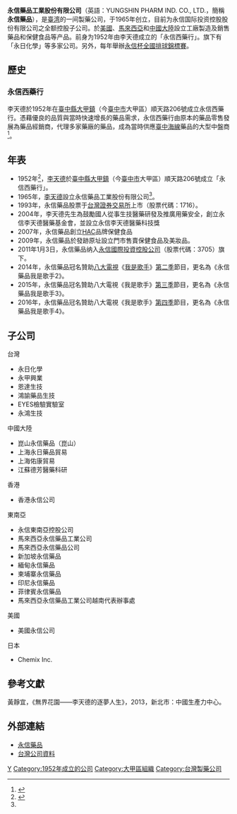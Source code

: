 {{onesource|time=2018-10-04T11:54:55+00:00}}
{{primarysources|time=2018-10-04T11:54:55+00:00}}
{{Infobox company
| name = 永信藥品工業股份有限公司
| name_en = YUNGSHIN PHARM IND. CO., LTD.
| logo = YUNGSHIN PHARM logo.svg
| image = [[File:永信藥品.jpg|250px]]
| image_caption = 永信藥品總部
| type = [[股份有限公司|股份有限公司]]
| trading_name = 永信藥品
| traded_as = 1716<br/>（1989年4月1日公開發行）
| local_code_name = TW
| local_code = 56065601
| original_text = 
| fate = 
| predecessor = 
| successor = 
| foundation = {{Start date and age|df=yes|1965}}
| defunct = 
| location = {{ROC-TW}}<br>[[臺中市|臺中市]][[大甲區|大甲區]]中山路一段1191號
| locations = 
| area_served = [[台灣|台灣]]、[[中國|中國]]、[[香港|香港]]、[[東南亞|東南亞]]、[[馬來西亞|馬來西亞]]、[[新加坡|新加坡]]、[[緬甸|緬甸]]、[[柬埔寨|柬埔寨]]、[[印尼|印尼]]、[[菲律賓|菲律賓]]、[[越南|越南]]、[[美國|美國]]、[[日本|日本]]
| founder = 李天德
| key_people = [[董事長|董事長]]：李芳裕<br>總經理：李玲津
| industry = [[藥物製劑|藥物製造]]業
| products = 藥物
| services = 
| revenue = 
| operating_income = 
| net_income = 
| aum = 
| assets = [[新台幣|新台幣]]3,100,000,000元
| equity = 
| owner = 
| num_employees = 
| parent = 
| divisions = 
| subsid = 永日化學<br>永甲興業<br>恩達生技<br>鴻諭藥品生技<br>EYES檢驗實驗室<br>永鴻生技<br>崑山永信藥品（崑山）<br>上海永日藥品貿易<br>上海佑康貿易<br>江蘇德芳醫藥科研<br>香港永信公司<br>永信東南亞控股公司<br>馬來西亞永信藥品工業公司<br>馬來西亞永信藥品公司<br>新加坡永信藥品<br>緬甸永信藥品<br>柬埔寨永信藥品<br>印尼永信藥品<br>菲律賓永信藥品<br>馬來西亞永信藥品工業公司越南代表辦事處<br>美國永信公司<br>Chemix Inc.
| homepage = [http://www.ysp.com.tw/ www.ysp.com.tw]
| slogan = 提供最佳的藥品 增進人類的健康
| capital = [[新台幣|新台幣]]1,691,097,930元
| market_value = 
| P/E ratio = 
| earnings per share = 
| Net asset value = 
| accounting_period = 
| major_shareholder = 
| footnotes = 
}}
'''永信藥品工業股份有限公司'''（英語：YUNGSHIN PHARM IND. CO., LTD.，簡稱'''永信藥品'''），是[[臺湾|臺湾]]的一间製藥公司，于1965年创立，目前为永信国际投资控股股份有限公司之全额控股子公司。於[[美國|美國]]、[[馬來西亞|馬來西亞]]和[[中國大陸|中國大陸]]設立工廠製造及銷售藥品和保健食品等产品。前身为1952年由李天德成立的「永信西藥行」。旗下有「永日化學」等多家公司。另外，每年舉辦[[永信杯全國排球錦標賽|永信杯全國排球錦標賽]]。

== 歷史 ==
===永信西藥行===
李天德於1952年在[[臺中縣|臺中縣]][[大甲區|大甲鎮]]（今[[臺中市|臺中市]]大甲區）順天路206號成立永信西藥行。憑藉優良的品質與當時快速增長的藥品需求，永信西藥行由原本的藥品零售發展為藥品經銷商，代理多家藥廠的藥品，成為當時供應[[臺中|臺中]][[海線地區|海線]]藥品的大型中盤商<ref>{{cite book|author1=黃靜宜|title=無界花園——李天德的逐夢人生|date=2013|publisher=中國生產力中心|location=新北市|page=100-107|accessdate=2018-04-26}}</ref>。

== 年表 ==
*1952年<ref name="#1">{{cite web|title=公司沿革|url=http://www.ysp.com.tw/tw/about_editor/1|accessdate=2018-04-27|archive-date=2020-12-05|archive-url=https://web.archive.org/web/20201205224001/https://www.ysp.com.tw/tw/about_editor/1|dead-url=no}}</ref>，[[李天德|李天德]]於[[臺中縣|臺中縣]][[大甲區|大甲鎮]]（今[[臺中市|臺中市]]大甲區）順天路206號成立「永信西藥行」。
*1965年，[[李天德|李天德]]設立永信藥品工業股份有限公司<ref name="#1"/>。
*1993年，永信藥品股票于[[台灣證券交易所|台灣證券交易所]]上市（股票代碼：1716）。
*2004年，李天德先生為鼓勵國人從事生技醫藥研發及推廣用藥安全，創立永信李天德醫藥基金會，並設立永信李天德醫藥科技獎
*2007年，永信藥品創立[[HAC|HAC]]品牌保健食品
*2009年，永信藥品於發跡原址設立門市售賣保健食品及美妝品。
*2011年1月3日，永信藥品纳入[[永信國際投資控股公司|永信國際投資控股公司]]（股票代碼：3705）旗下。
*2014年，永信藥品冠名贊助[[八大電視|八大電視]]《[[我是歌手|我是歌手]]》[[我是歌手_(第二季)|第二季]]節目，更名為《永信藥品我是歌手2》。
*2015年，永信藥品冠名贊助八大電視《我是歌手》[[我是歌手_(第三季)|第三季]]節目，更名為《永信藥品我是歌手3》。
*2016年，永信藥品冠名贊助八大電視《我是歌手》[[我是歌手_(第四季)|第四季]]節目，更名為《永信藥品我是歌手4》。

== 子公司 ==
;台灣
*永日化學
*永甲興業
*恩達生技
*鴻諭藥品生技
*EYES檢驗實驗室
*永鴻生技
;中國大陸
*崑山永信藥品（崑山）
*上海永日藥品貿易
*上海佑康貿易
*江蘇德芳醫藥科研
;香港
*香港永信公司
;東南亞
*永信東南亞控股公司
*馬來西亞永信藥品工業公司
*馬來西亞永信藥品公司
*新加坡永信藥品
*緬甸永信藥品
*柬埔寨永信藥品
*印尼永信藥品
*菲律賓永信藥品
*馬來西亞永信藥品工業公司越南代表辦事處
;美國
*美國永信公司
;日本
*Chemix Inc.

== 參考文獻 ==
{{reflist}}
黃靜宜，《無界花園——李天德的逐夢人生》，2013，新北市：中國生產力中心。

== 外部連結 ==
*[http://www.ysp.com.tw 永信藥品] {{Wayback|url=http://www.ysp.com.tw/ |date=20210417001612 }}
*[http://company.g0v.ronny.tw/id/56065601 台灣公司資料]
[[Category:總部位於台中市的工商業機構|Y]]
[[Category:1952年成立的公司|Category:1952年成立的公司]]
[[Category:大甲區組織|Category:大甲區組織]]
[[Category:台灣製藥公司|Category:台灣製藥公司]]